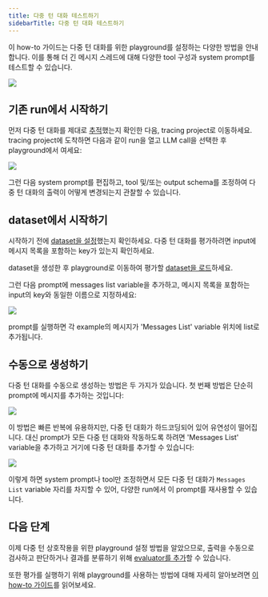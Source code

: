 ```yaml
---
title: 다중 턴 대화 테스트하기
sidebarTitle: 다중 턴 대화 테스트하기
---
```


이 how-to 가이드는 다중 턴 대화를 위한 playground를 설정하는 다양한 방법을 안내합니다. 이를 통해 더 긴 메시지 스레드에 대해 다양한 tool 구성과 system prompt를 테스트할 수 있습니다.

![](/langsmith/images/multiturn-diagram.png)

## 기존 run에서 시작하기

먼저 다중 턴 대화를 제대로 [추적](/langsmith/observability)했는지 확인한 다음, tracing project로 이동하세요. tracing project에 도착하면 다음과 같이 run을 열고 LLM call을 선택한 후 playground에서 여세요:

![](/langsmith/images/multiturn-from-run.gif)

그런 다음 system prompt를 편집하고, tool 및/또는 output schema를 조정하여 다중 턴 대화의 출력이 어떻게 변경되는지 관찰할 수 있습니다.

## dataset에서 시작하기

시작하기 전에 [dataset을 설정](/langsmith/manage-datasets-in-application)했는지 확인하세요. 다중 턴 대화를 평가하려면 input에 메시지 목록을 포함하는 key가 있는지 확인하세요.

dataset을 생성한 후 playground로 이동하여 평가할 [dataset을 로드](/langsmith/manage-datasets-in-application#from-the-prompt-playground)하세요.

그런 다음 prompt에 messages list variable을 추가하고, 메시지 목록을 포함하는 input의 key와 동일한 이름으로 지정하세요:

![](/langsmith/images/multiturn-from-dataset.gif)

prompt를 실행하면 각 example의 메시지가 'Messages List' variable 위치에 list로 추가됩니다.

## 수동으로 생성하기

다중 턴 대화를 수동으로 생성하는 방법은 두 가지가 있습니다. 첫 번째 방법은 단순히 prompt에 메시지를 추가하는 것입니다:

![](/langsmith/images/multiturn-manual.gif)

이 방법은 빠른 반복에 유용하지만, 다중 턴 대화가 하드코딩되어 있어 유연성이 떨어집니다. 대신 prompt가 모든 다중 턴 대화와 작동하도록 하려면 'Messages List' variable을 추가하고 거기에 다중 턴 대화를 추가할 수 있습니다:

![](/langsmith/images/multiturn-manual-list.gif)

이렇게 하면 system prompt나 tool만 조정하면서 모든 다중 턴 대화가 `Messages List` variable 자리를 차지할 수 있어, 다양한 run에서 이 prompt를 재사용할 수 있습니다.

## 다음 단계

이제 다중 턴 상호작용을 위한 playground 설정 방법을 알았으므로, 출력을 수동으로 검사하고 판단하거나 결과를 분류하기 위해 [evaluator를 추가](/langsmith/code-evaluator)할 수 있습니다.

또한 평가를 실행하기 위해 playground를 사용하는 방법에 대해 자세히 알아보려면 [이 how-to 가이드](/langsmith/create-a-prompt)를 읽어보세요.